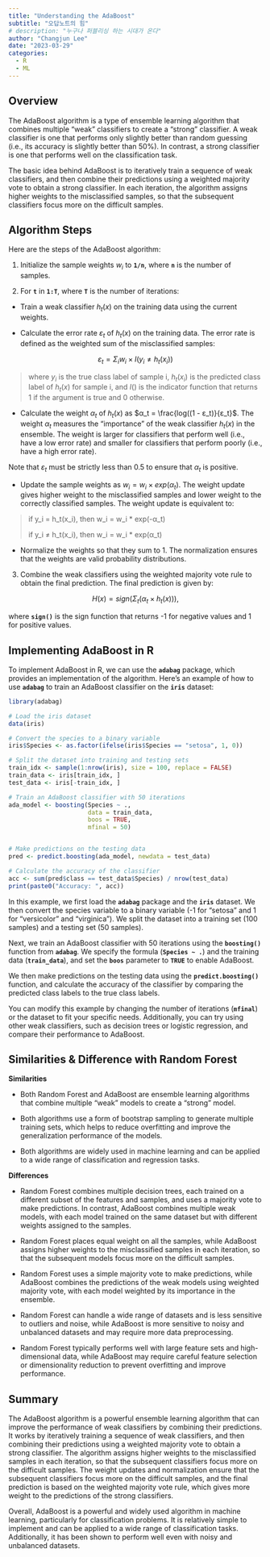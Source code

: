 ```yaml
---
title: "Understanding the AdaBoost"
subtitle: "오답노트의 힘"
# description: "누구나 퍼블리싱 하는 시대가 온다"
author: "Changjun Lee"
date: "2023-03-29"
categories: 
  - R
  - ML
---
```


## **Overview**

The AdaBoost algorithm is a type of ensemble learning algorithm that combines multiple "weak" classifiers to create a "strong" classifier. A weak classifier is one that performs only slightly better than random guessing (i.e., its accuracy is slightly better than 50%). In contrast, a strong classifier is one that performs well on the classification task.

The basic idea behind AdaBoost is to iteratively train a sequence of weak classifiers, and then combine their predictions using a weighted majority vote to obtain a strong classifier. In each iteration, the algorithm assigns higher weights to the misclassified samples, so that the subsequent classifiers focus more on the difficult samples.

## **Algorithm Steps**

Here are the steps of the AdaBoost algorithm:

1.  Initialize the sample weights $w_i$ to **`1/n`**, where **`n`** is the number of samples.

2.  For **`t`** in **`1:T`**, where **`T`** is the number of iterations:

-   Train a weak classifier $h_t(x)$ on the training data using the current weights.

-   Calculate the error rate $ε_t$ of $h_t(x)$ on the training data. The error rate is defined as the weighted sum of the misclassified samples:

$$
ε_t = Σ_i w_i \times I(y_i \neq h_t(x_i))
$$

> where $y_i$ is the true class label of sample i, $h_t(x_i)$ is the predicted class label of $h_t(x)$ for sample i, and $I()$ is the indicator function that returns 1 if the argument is true and 0 otherwise.

-   Calculate the weight $α_t$ of $h_t(x)$ as $α_t = \frac{log((1 - ε_t)}{ε_t}$. The weight $α_t$ measures the "importance" of the weak classifier $h_t(x)$ in the ensemble. The weight is larger for classifiers that perform well (i.e., have a low error rate) and smaller for classifiers that perform poorly (i.e., have a high error rate).

::: callout-note
Note that $ε_t$ must be strictly less than 0.5 to ensure that $α_t$ is positive.
:::

-   Update the sample weights as $w_i = w_i \times exp(α_t)$. The weight update gives higher weight to the misclassified samples and lower weight to the correctly classified samples. The weight update is equivalent to:

> if y_i = h_t(x_i), then w_i = w_i \* exp(-α_t)
>
> if y_i ≠ h_t(x_i), then w_i = w_i \* exp(α_t)

-   Normalize the weights so that they sum to 1. The normalization ensures that the weights are valid probability distributions.

3.  Combine the weak classifiers using the weighted majority vote rule to obtain the final prediction. The final prediction is given by:

$$
H(x) = sign(Σ_t (α_t \times h_t(x))),
$$

where **`sign()`** is the sign function that returns -1 for negative values and 1 for positive values.

## **Implementing AdaBoost in R**

To implement AdaBoost in R, we can use the **`adabag`** package, which provides an implementation of the algorithm. Here's an example of how to use **`adabag`** to train an AdaBoost classifier on the **`iris`** dataset:

```r
library(adabag)

# Load the iris dataset
data(iris)

# Convert the species to a binary variable
iris$Species <- as.factor(ifelse(iris$Species == "setosa", 1, 0))

# Split the dataset into training and testing sets
train_idx <- sample(1:nrow(iris), size = 100, replace = FALSE)
train_data <- iris[train_idx, ]
test_data <- iris[-train_idx, ]

# Train an AdaBoost classifier with 50 iterations
ada_model <- boosting(Species ~ ., 
                      data = train_data, 
                      boos = TRUE, 
                      mfinal = 50)


# Make predictions on the testing data
pred <- predict.boosting(ada_model, newdata = test_data)

# Calculate the accuracy of the classifier
acc <- sum(pred$class == test_data$Species) / nrow(test_data)
print(paste0("Accuracy: ", acc))

```

In this example, we first load the **`adabag`** package and the **`iris`** dataset. We then convert the species variable to a binary variable (-1 for "setosa" and 1 for "versicolor" and "virginica"). We split the dataset into a training set (100 samples) and a testing set (50 samples).

Next, we train an AdaBoost classifier with 50 iterations using the **`boosting()`** function from **`adabag`**. We specify the formula (**`Species ~ .`**) and the training data (**`train_data`**), and set the **`boos`** parameter to **`TRUE`** to enable AdaBoost.

We then make predictions on the testing data using the **`predict.boosting()`** function, and calculate the accuracy of the classifier by comparing the predicted class labels to the true class labels.

You can modify this example by changing the number of iterations (**`mfinal`**) or the dataset to fit your specific needs. Additionally, you can try using other weak classifiers, such as decision trees or logistic regression, and compare their performance to AdaBoost.

## **Similarities & Difference with Random Forest** 

**Similarities**

-   Both Random Forest and AdaBoost are ensemble learning algorithms that combine multiple "weak" models to create a "strong" model.

-   Both algorithms use a form of bootstrap sampling to generate multiple training sets, which helps to reduce overfitting and improve the generalization performance of the models.

-   Both algorithms are widely used in machine learning and can be applied to a wide range of classification and regression tasks.

**Differences**

-   Random Forest combines multiple decision trees, each trained on a different subset of the features and samples, and uses a majority vote to make predictions. In contrast, AdaBoost combines multiple weak models, with each model trained on the same dataset but with different weights assigned to the samples.

-   Random Forest places equal weight on all the samples, while AdaBoost assigns higher weights to the misclassified samples in each iteration, so that the subsequent models focus more on the difficult samples.

-   Random Forest uses a simple majority vote to make predictions, while AdaBoost combines the predictions of the weak models using weighted majority vote, with each model weighted by its importance in the ensemble.

-   Random Forest can handle a wide range of datasets and is less sensitive to outliers and noise, while AdaBoost is more sensitive to noisy and unbalanced datasets and may require more data preprocessing.

-   Random Forest typically performs well with large feature sets and high-dimensional data, while AdaBoost may require careful feature selection or dimensionality reduction to prevent overfitting and improve performance.

## **Summary**

The AdaBoost algorithm is a powerful ensemble learning algorithm that can improve the performance of weak classifiers by combining their predictions. It works by iteratively training a sequence of weak classifiers, and then combining their predictions using a weighted majority vote to obtain a strong classifier. The algorithm assigns higher weights to the misclassified samples in each iteration, so that the subsequent classifiers focus more on the difficult samples. The weight updates and normalization ensure that the subsequent classifiers focus more on the difficult samples, and the final prediction is based on the weighted majority vote rule, which gives more weight to the predictions of the strong classifiers.

Overall, AdaBoost is a powerful and widely used algorithm in machine learning, particularly for classification problems. It is relatively simple to implement and can be applied to a wide range of classification tasks. Additionally, it has been shown to perform well even with noisy and unbalanced datasets.
